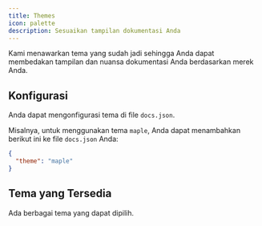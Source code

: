 ```yaml
---
title: Themes
icon: palette
description: Sesuaikan tampilan dokumentasi Anda
---
```



Kami menawarkan tema yang sudah jadi sehingga Anda dapat membedakan tampilan dan nuansa dokumentasi Anda berdasarkan merek Anda.

## Konfigurasi

Anda dapat mengonfigurasi tema di file `docs.json`.

Misalnya, untuk menggunakan tema `maple`, Anda dapat menambahkan berikut ini ke file `docs.json` Anda:

```json
{
  "theme": "maple"
}
```

## Tema yang Tersedia

Ada berbagai tema yang dapat dipilih.

<br />

<ThemeCard title="Mint" description="Classic documentation theme with time-tested layouts and familiar navigation." image="/images/themes/mint.png" href="https://mint.mintlify.app" />

<ThemeCard title="Maple" description="Modern, clean aesthetics perfect for AI and SaaS products." image="/images/themes/maple.png" href="https://maple.mintlify.app" />

<ThemeCard title="Palm" description="Sophisticated fintech theme with deep customization for enterprise documentation." image="/images/themes/palm.png" href="https://palm.mintlify.app" />

<ThemeCard title="Willow" description="Stripped-back essentials for distraction-free documentation." image="/images/themes/willow.png" href="https://willow.mintlify.app" />

<ThemeCard title="Linden" description="Retro terminal vibes with monospace fonts for that 80s hacker aesthetic." image="/images/themes/linden.png" href="https://linden.mintlify.app" />
